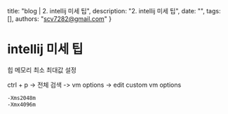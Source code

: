   title: "blog | 2. intellij 미세 팁",
  description: "2. intellij 미세 팁",
  date: "",
  tags: [],
  authors: "scv7282@gmail.com"
}

# intellij 미세 팁

힙 메모리 최소 최대값 설정

ctrl + p -> 전체 검색 -> vm options -> edit custom vm options

```txt
-Xms2048m
-Xmx4096m
```
